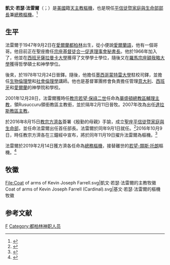 {{blpsources|time=2019-07-26T16:03:44+00:00}}
{{NoteTA
|T=zh-hans:凯文·若瑟·法雷尔; zh-hant:凱文·若瑟·法雷爾; zh-hk:基文·若瑟·法雷爾;
|1=zh-hans:凯文; zh-hant:凱文; zh-hk:基文;
}}
{{Infobox Christian leader
| type        = Cardinal
| honorific-prefix = 
| name        = 凱文·若瑟·法雷爾<br />Kevin Joseph Farrell
| title       = [[平信徒暨家庭與生命部|平信徒暨家庭與生命部部長]]<br/>[[總務樞機|總務樞機]]
| image       = File:Bishop_Farrell_in_2007.jpg
| alt         = 
| caption     = 
| motto       = {{lang|la|State In Fide}}<br>（堅守信德）
| church      = [[天主教|天主教]]
| archdiocese =
| diocese     =
| see         = 
| term        = 
| appointed   = 2016年8月15日
| term_start  = 2016年9月1日
| quashed     = 
| term_end    = 
| predecessor =（首任）
| successor   =（现任）
<!--   Orders   -->
| ordination     = 1978年12月24日
| ordinated_by   = 
| consecration   = 2001年2月11日
| consecrated_by = 
| cardinal         =  2016年11月19日
| created_cardinal_by = [[教宗方濟各|教宗方濟各]]
| rank             = 
<!--   Personal details   -->
| birth_date    = {{Birth date and age|1947|9|2}}
| birth_place   = [[愛爾蘭|愛爾蘭]][[都柏林|都柏林]]
| death_date    = 
| death_place   = 
| previous_post = {{unbulleted list|[[天主教達拉斯教區|達拉斯教區主教]]（2007年－2016年）| [[天主教華盛頓總教區|華盛頓總教區輔理主教]]（2001年－2007年）|Rusuccuru領銜教區領銜主教（2001年－2007年）}}
}}
'''凱文·若瑟·法雷爾'''（{{lang-en|Kevin Joseph Farrell}}；{{bd|1947年|9月2日}}）是[[美國人|美國]]籍[[天主教|天主教]][[樞機|樞機]]，也是現任[[平信徒暨家庭與生命部|平信徒暨家庭與生命部部長]]兼[[總務樞機|總務樞機]]。<ref>{{cite web | url=http://saltandlighttv.org/chinese/pope-issues-motu-proprio-on-new-laity-family-and-life-dicastery/ | title=教宗任命平信徒、家庭和生命部部長 | publisher=鹽與光 | date=2016-08-17 | accessdate=2016-08-17 | language=zh | archive-url=https://web.archive.org/web/20160826195745/http://saltandlighttv.org/chinese/pope-issues-motu-proprio-on-new-laity-family-and-life-dicastery/ | archive-date=2016-08-26 | dead-url=yes }}</ref>

==生平==
法雷爾于1947年9月2日在[[愛爾蘭|愛爾蘭]][[都柏林|都柏林]]出生，從小便說[[愛爾蘭語|愛爾蘭語]]，他有一個哥哥。他目前正在聖座擔任[[宗座基督徒合一促進理事會|宗座基督徒合一促進理事會秘書長]]。他於1966年加入了{{link-en|基督軍團修會|Legion of Christ}}，他並在[[西班牙|西班牙]][[薩拉曼卡大學|薩拉曼卡大學]]獲得了文學學士學位，隨後又在[[羅馬|羅馬]][[宗座額我略大學|宗座額我略大學]]獲得哲學碩士和神學學位。

後來，於1978年12月24日晉鐸。隨後，他擔任[[墨西哥|墨西哥]][[蒙特雷大學|蒙特雷大學]]駐校司鐸，並擔任[[生物倫理學|生物倫理學]]和[[倫理學|社會倫理學]]講師。他也是基督軍團修會負責擔任管理[[意大利|意大利]]、[[西班牙|西班牙]]和[[愛爾蘭|愛爾蘭]]的神學院和學校。

2001年12月28日，法雷爾獲時任[[教宗|教宗]][[若望·保祿二世|若望·保祿二世]]任命為[[天主教華盛頓總教區|華盛頓總教區輔理主教]]，領Rusuccuru領銜教區主教銜，並於隔年2月11日晉牧。2007年改為出任[[天主教達拉斯教區|達拉斯教區主教]]。

於2016年8月15日[[教宗方濟各|教宗方濟各]]簽署《殷勤的母親》手諭，成立[[聖座|聖座]][[平信徒暨家庭與生命部|平信徒暨家庭與生命部]]，並任命法雷爾出任首任部長。法雷爾於同年9月1日就任。<ref>{{cite web | url=https://press.vatican.va/content/salastampa/it/bollettino/pubblico/2016/08/17/0587/01317.html | title=Rinunce e nomine, 17.08.2016 | publisher=Sala Stampa della Santa Sede | date=2016-08-17 | accessdate=2019-07-26 | language=it | archivedate=2019-07-26 | archiveurl=https://web.archive.org/web/20190726153645/https://press.vatican.va/content/salastampa/it/bollettino/pubblico/2016/08/17/0587/01317.html | dead-url=no }}</ref>2016年10月9日，時任教宗方濟各在三鐘經中宣布，將於同年11月19日擢升法雷爾為樞機。<ref>{{cite web | url=http://saltandlighttv.org/chinese/consistory-for-new-cardinals-2016/ | title=教宗將於慈悲禧年閉幕前夕擢升17名樞機 | publisher=鹽與光 | date=2016-10-09 | accessdate=2016-10-03 | language=zh | archive-date=2016-10-10 | archive-url=https://web.archive.org/web/20161010222014/http://saltandlighttv.org/chinese/consistory-for-new-cardinals-2016/ | dead-url=no }}</ref>

法雷爾於2019年2月14日獲方濟各任命為[[總務樞機|總務樞機]]，接替離世的[[若望-類斯·托朗|若望-類斯·托朗]]樞機。<ref>{{cite news|url=https://www.catholicnewsagency.com/news/pope-francis-names-cardinal-kevin-farrell-camerlengo-93900|title=Pope Francis names Cardinal Kevin Farrell camerlengo|publisher=Catholic News Agency|first=Hannah|last=Brockhaus|language=en|date=2019-02-14|accessdate=2019-04-26|archive-date=2019-02-19|archive-url=https://www.webcitation.org/76Ig5sYei?url=https://www.catholicnewsagency.com/news/pope-francis-names-cardinal-kevin-farrell-camerlengo-93900|dead-url=no}}</ref>

== 牧徽 ==
<gallery>
File:Coat of arms of Kevin Joseph Farrell.svg|凱文·若瑟·法雷爾的主教牧徽
Coat of arms of Kevin Joseph Farrell (Cardinal).svg|基文·若瑟·法雷爾的樞機牧徽
</gallery>

== 参考文献 ==
{{reflist}}

{{樞機團}}
{{Authority control}}

[[Category:美國樞機|F]]
[[Category:都柏林神职人员|Category:都柏林神职人员]]